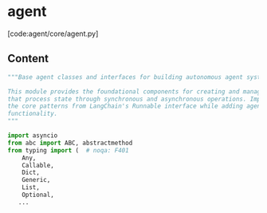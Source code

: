 # agent

[code:agent/core/agent.py]

## Content

```python
"""Base agent classes and interfaces for building autonomous agent systems.

This module provides the foundational components for creating and managing agents 
that process state through synchronous and asynchronous operations. Implements
the core patterns from LangChain's Runnable interface while adding agent-specific
functionality.
"""

import asyncio
from abc import ABC, abstractmethod
from typing import (  # noqa: F401
    Any,
    Callable,
    Dict,
    Generic,
    List,
    Optional,
   ...
```